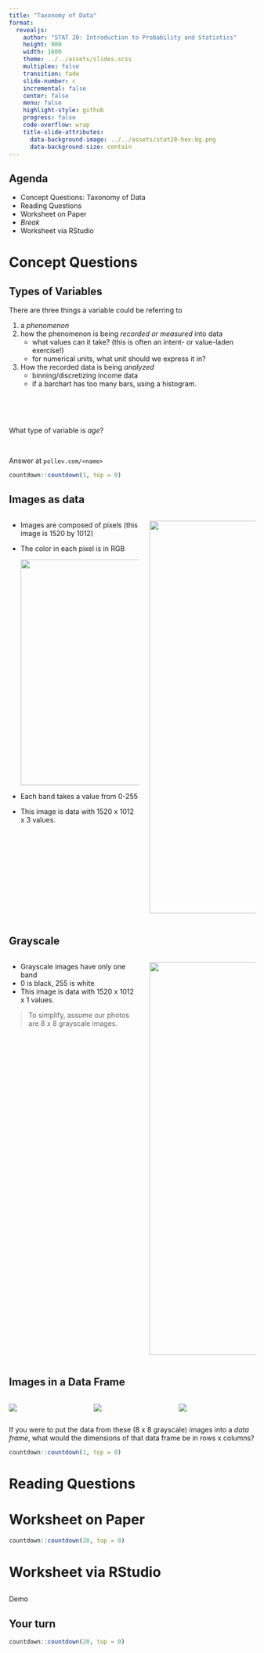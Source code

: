 ```yaml
---
title: "Taxonomy of Data"
format: 
  revealjs:
    author: "STAT 20: Introduction to Probability and Statistics"
    height: 900
    width: 1600
    theme: ../../assets/slides.scss
    multiplex: false
    transition: fade
    slide-number: c
    incremental: false
    center: false
    menu: false
    highlight-style: github
    progress: false
    code-overflow: wrap
    title-slide-attributes:
      data-background-image: ../../assets/stat20-hex-bg.png
      data-background-size: contain
---
```


## Agenda

- Concept Questions: Taxonomy of Data
- Reading Questions
- Worksheet on Paper
- *Break*
- Worksheet via RStudio

# Concept Questions


## Types of Variables

There are three things a variable could be referring to

:::incremental
1. a *phenomenon*
2. how the phenomenon is being *recorded or measured* into data
   - what values can it take? (this is often an intent- or value-laden exercise!)
   - for numerical units, what unit should we express it in?
3. How the recorded data is being *analyzed*
   - binning/discretizing income data
   - if a barchart has too many bars, using a histogram.
:::

##

\
\

:::{.poll}
What type of variable is *age*?

\

Answer at `pollev.com/<name>`
:::

```r
countdown::countdown(1, top = 0)
```

## {data-menu-title="Shoebill Pic 1" background-image="images/shoebill-1.png" background-size="contain"}

## Images as data

:::: {.columns}

::: {.column width="55%" .incremental}
- Images are composed of pixels (this image is 1520 by 1012)
- The color in each pixel is in RGB
  
  ![](images/rgb.png){width="460"}

- Each band takes a value from 0-255
- This image is data with 1520 x 1012 x 3 values.
:::

::: {.column width="45%"}
![](images/shoebill-1.png){fig-alt="A shoebill with a duck in its mouth." width="800"}
:::

::::


## Grayscale

:::: {.columns}

::: {.column width="55%" .incremental}
- Grayscale images have only one band
- 0 is black, 255 is white
- This image is data with 1520 x 1012 x 1 values.

:::{.fragment}
> To simplify, assume our photos are 8 x 8 grayscale images.

:::
:::

::: {.column width="45%"}
![](images/shoebill-1-grayscale.png){fig-alt="A shoebill with a duck in its mouth in grayscale." width="800"}
:::

::::


## Images in a Data Frame

:::: {.columns}

::: {.column width="33%"}
![](images/shoebill-1.png)
:::

::: {.column width="33%"}
![](images/shoebill-2.png)
:::

::: {.column width="34%"}
![](images/shoebill-3.png)
:::

::::

:::{.poll}
If you were to put the data from these (8 x 8 grayscale) images into a *data frame*, what would the dimensions of that data frame be in rows x columns?
:::

```r
countdown::countdown(1, top = 0)
```


# Reading Questions

# Worksheet on Paper

```r
countdown::countdown(20, top = 0)
```

# Worksheet via RStudio

## 

Demo

## Your turn

```r
countdown::countdown(20, top = 0)
```